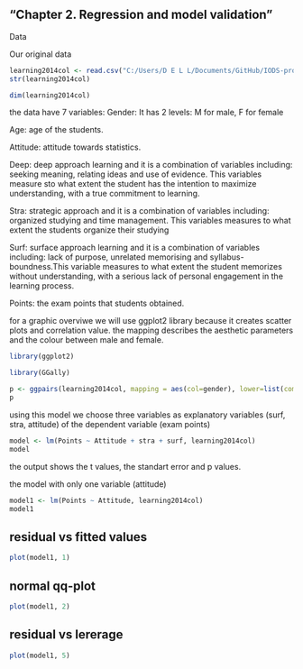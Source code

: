 ## "Chapter 2. Regression and model validation"

Data

Our original data


```r
learning2014col <- read.csv("C:/Users/D E L L/Documents/GitHub/IODS-project/Data/learning2014.csv")
str(learning2014col)
```
```r
dim(learning2014col)
```

the data have 7 variables:
Gender: It has 2 levels: M for male, F for female

Age: age of the students.

Attitude: attitude towards statistics.

Deep: deep approach learning and it is a combination of variables including: seeking meaning, relating ideas and use of evidence. This variables measure sto what extent the student has the intention to maximize understanding, with a true commitment to learning.

Stra: strategic approach and it is a combination of variables including: organized studying and time management. This variables measures to what extent the students organize their studying

Surf: surface approach learning and it is a combination of variables including: lack of purpose, unrelated memorising and syllabus-boundness.This variable measures to what extent the student memorizes without understanding, with a serious lack of personal engagement in the learning process.

Points: the exam points that students obtained. 

for a graphic overviwe we will use ggplot2 library because it creates scatter plots and correlation value. the mapping describes the aesthetic parameters and the colour between male and female.
```r
library(ggplot2)

library(GGally)
```

```r
p <- ggpairs(learning2014col, mapping = aes(col=gender), lower=list(combo=wrap("facethist", bins=20)))
p
```

using this model we choose three variables as explanatory variables (surf, stra, attitude) of the dependent variable (exam points)

```r
model <- lm(Points ~ Attitude + stra + surf, learning2014col)
model
```
the output shows the t values, the standart error and p values.

the model with only one variable (attitude)

```r
model1 <- lm(Points ~ Attitude, learning2014col)
model1
```
## residual vs fitted values 
```r
plot(model1, 1)
```

## normal qq-plot
```r
plot(model1, 2)
```

## residual vs lererage
```r
plot(model1, 5)
```

